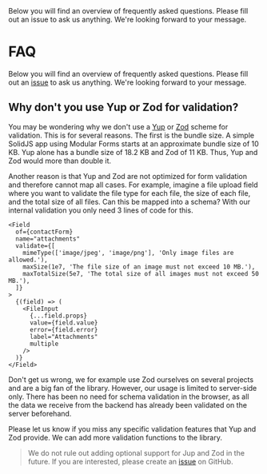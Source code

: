 
<Title>FAQ</Title>
<Description>
  Below you will find an overview of frequently asked questions. Please fill out
  an issue to ask us anything. We're looking forward to your message.
</Description>

# FAQ

Below you will find an overview of frequently asked questions. Please fill out an <a href="https://github.com/fabian-hiller/modular-forms/issues/new" target="_blank" rel="noreferrer">issue</a> to ask us anything. We're looking forward to your message.

## Why don't you use Yup or Zod for validation?

You may be wondering why we don't use a <a href="https://github.com/jquense/yup" target="_blank" rel="noreferrer">Yup</a> or <a href="https://github.com/colinhacks/zod" target="_blank" rel="noreferrer">Zod</a> scheme for validation. This is for several reasons. The first is the bundle size. A simple SolidJS app using Modular Forms starts at an approximate bundle size of 10 KB. Yup alone has a bundle size of 18.2 KB and Zod of 11 KB. Thus, Yup and Zod would more than double it.

Another reason is that Yup and Zod are not optimized for form validation and therefore cannot map all cases. For example, imagine a file upload field where you want to validate the file type for each file, the size of each file, and the total size of all files. Can this be mapped into a schema? With our internal validation you only need 3 lines of code for this.

```tsx
<Field
  of={contactForm}
  name="attachments"
  validate={[
    mimeType(['image/jpeg', 'image/png'], 'Only image files are allowed.'),
    maxSize(1e7, 'The file size of an image must not exceed 10 MB.'),
    maxTotalSize(5e7, 'The total size of all images must not exceed 50 MB.'),
  ]}
>
  {(field) => (
    <FileInput
      {...field.props}
      value={field.value}
      error={field.error}
      label="Attachments"
      multiple
    />
  )}
</Field>
```

Don't get us wrong, we for example use Zod ourselves on several projects and are a big fan of the library. However, our usage is limited to server-side only. There has been no need for schema validation in the browser, as all the data we receive from the backend has already been validated on the server beforehand.

Please let us know if you miss any specific validation features that Yup and Zod provide. We can add more validation functions to the library.

> We do not rule out adding optional support for Jup and Zod in the future. If you are interested, please create an <a href="https://github.com/fabian-hiller/modular-forms/issues/new" target="_blank" rel="noreferrer">issue</a> on GitHub.

